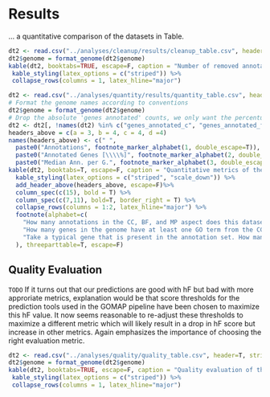 # Results
... a quantitative comparison of the datasets in Table.

```r
dt2 <- read.csv("../analyses/cleanup/results/cleanup_table.csv", header=T, stringsAsFactors=F)
dt2$genome = format_genome(dt2$genome)
kable(dt2, booktabs=TRUE, escape=F, caption = "Number of removed annotations during cleanup.", col.names=c("Genome", "Dataset", "Obsolete Annotations", "Duplicates")) %>%
 kable_styling(latex_options = c("striped")) %>%
 collapse_rows(columns = 1, latex_hline="major")
```

```r
dt2 <- read.csv("../analyses/quantity/results/quantity_table.csv", header=T, stringsAsFactors=F)
# Format the genome names according to conventions
dt2$genome = format_genome(dt2$genome)
# Drop the absolute 'genes annotated' counts, we only want the percentual ones
dt2 <- dt2[, !names(dt2) %in% c("genes_annotated_c", "genes_annotated_f", "genes_annotated_p", "genes_annotated_a")]
headers_above = c(a = 3, b = 4, c = 4, d =4)
names(headers_above) <- c(" ", 
  paste0("Annotations", footnote_marker_alphabet(1, double_escape=T)),
  paste0("Annotated Genes [\\\\%]", footnote_marker_alphabet(2, double_escape=T)), 
  paste0("Median Ann. per G.", footnote_marker_alphabet(3, double_escape=T)))
kable(dt2, booktabs=T, escape=F, caption = "Quantitative metrics of the cleaned functional annotation sets. CC, BF, MP, and A refer to the aspects of the GO: Cellular Component, Biological Function, Molecular Process, and Any/All.", col.names=c("Genome", "Genes", "Dataset", "CC", "BF", "MP", "A","CC", "BF", "MP", "A","CC", "BF", "MP", "A")) %>%
  kable_styling(latex_options = c("striped", "scale_down")) %>%
  add_header_above(headers_above, escape=F)%>%
  column_spec(c(15), bold = T) %>%
  column_spec(c(7,11), bold=T, border_right = T) %>%
  collapse_rows(columns = 1:2, latex_hline="major") %>%
  footnote(alphabet=c(
    "How many annotations in the CC, BF, and MP aspect does this dataset contain? A = How many in total? $\\\\textrm{A} = \\\\textrm{CC} + \\\\textrm{BF} + \\\\textrm{MP}$",
    "How many genes in the genome have at least one GO term from the CC, BF, MP aspect annotated to them? A = How many at least one from any aspect? ($\\\\textrm{A} = \\\\textrm{CC} \\\\cup \\\\textrm{BF} \\\\cup \\\\textrm{MP}$)",
    "Take a typical gene that is present in the annotation set. How many annotations does it have in each aspect? A = How many in total? Ask your favorite statistician why $\\\\textrm{A} \\\\neq \\\\textrm{CC} + \\\\textrm{BF} +\\\\textrm{MP}$"
  ), threeparttable=T, escape=F)
```

## Quality Evaluation

`TODO` If it turns out that our predictions are good with hF but bad with more approriate metrics, explanation would be that score thresholds for the prediction tools used in the GOMAP pipeline have been chosen to maximize this hF value. It now seems reasonable to re-adjust these thresholds to maximize a different metric which will likely result in a drop in hF score but increase in other metrics. Again emphasizes the importance of choosing the right evaluation metric.


```r
dt2 <- read.csv("../analyses/quality/quality_table.csv", header=T, stringsAsFactors=F)
dt2$genome = format_genome(dt2$genome)
kable(dt2, booktabs=TRUE, escape=F, caption = "Quality evaluation of the used GO annotation sets.", col.names=c("Genome", "Dataset", "SimGIC2 score")) %>%
 kable_styling(latex_options = c("striped")) %>%
 collapse_rows(columns = 1, latex_hline="major")
```
